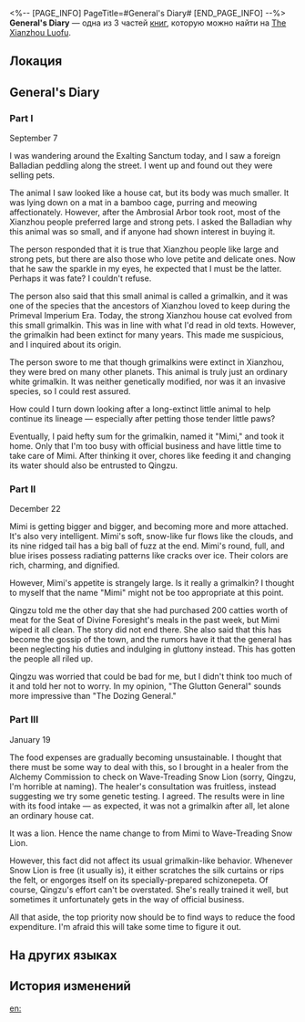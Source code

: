 <%-- [PAGE_INFO]
PageTitle=#General's Diary#
[END_PAGE_INFO] --%>
{{Дополнить}}
{{Книга Инфобокс
|id           = 170
|partIds      = 190363;190364;190365
|Название     = 
|Изображение  = Иконка Пергамент Сяньчжоу.png
|Мир          = The Xianzhou Luofu
|Томов        = 3
|Автор        = <!--нужно добавить-->
|Описание     = It seems to be a personal diary written in fits and starts by the general of the Seat of Divine Foresight. There is not much content in the diary, and for some reason, the diary's content is all about a cat.
|Том1         = {{tx}}
|Источник1    = {{tx|Отсутствует источник}}
|Том2         = {{tx}}
|Источник2    = {{tx|Отсутствует источник}}
|Том3         = {{tx}}
|Источник3    = {{tx|Отсутствует источник}}
|Персонажи    = 
|Фракции      = 
}}
'''General's Diary''' — одна из 3 частей [[Книги|книг]], которую можно найти на [[The Xianzhou Luofu]].

==Локация==
{{Отметка карты|<!--название карты-->|<!--id отметки-->}}

==General's Diary==
===Part I===
September 7

I was wandering around the Exalting Sanctum today, and I saw a foreign Balladian peddling along the street. I went up and found out they were selling pets.

The animal I saw looked like a house cat, but its body was much smaller. It was lying down on a mat in a bamboo cage, purring and meowing affectionately. However, after the Ambrosial Arbor took root, most of the Xianzhou people preferred large and strong pets. I asked the Balladian why this animal was so small, and if anyone had shown interest in buying it.

The person responded that it is true that Xianzhou people like large and strong pets, but there are also those who love petite and delicate ones. Now that he saw the sparkle in my eyes, he expected that I must be the latter. Perhaps it was fate? I couldn't refuse.

The person also said that this small animal is called a grimalkin, and it was one of the species that the ancestors of Xianzhou loved to keep during the Primeval Imperium Era. Today, the strong Xianzhou house cat evolved from this small grimalkin. This was in line with what I'd read in old texts. However, the grimalkin had been extinct for many years. This made me suspicious, and I inquired about its origin.

The person swore to me that though grimalkins were extinct in Xianzhou, they were bred on many other planets. This animal is truly just an ordinary white grimalkin. It was neither genetically modified, nor was it an invasive species, so I could rest assured.

How could I turn down looking after a long-extinct little animal to help continue its lineage &mdash; especially after petting those tender little paws?

Eventually, I paid hefty sum for the grimalkin, named it "Mimi," and took it home. Only that I'm too busy with official business and have little time to take care of Mimi. After thinking it over, chores like feeding it and changing its water should also be entrusted to Qingzu.

===Part II===
December 22

Mimi is getting bigger and bigger, and becoming more and more attached. It's also very intelligent. Mimi's soft, snow-like fur flows like the clouds, and its nine ridged tail has a big ball of fuzz at the end. Mimi's round, full, and blue irises possess radiating patterns like cracks over ice. Their colors are rich, charming, and dignified.

However, Mimi's appetite is strangely large. Is it really a grimalkin? I thought to myself that the name "Mimi" might not be too appropriate at this point.

Qingzu told me the other day that she had purchased 200 catties worth of meat for the Seat of Divine Foresight's meals in the past week, but Mimi wiped it all clean. The story did not end there. She also said that this has become the gossip of the town, and the rumors have it that the general has been neglecting his duties and indulging in gluttony instead. This has gotten the people all riled up.

Qingzu was worried that could be bad for me, but I didn't think too much of it and told her not to worry. In my opinion, "The Glutton General" sounds more impressive than "The Dozing General."

===Part III===
January 19

The food expenses are gradually becoming unsustainable. I thought that there must be some way to deal with this, so I brought in a healer from the Alchemy Commission to check on Wave-Treading Snow Lion (sorry, Qingzu, I'm horrible at naming). The healer's consultation was fruitless, instead suggesting we try some genetic testing. I agreed. The results were in line with its food intake &mdash; as expected, it was not a grimalkin after all, let alone an ordinary house cat.

It was a lion. Hence the name change to from Mimi to Wave-Treading Snow Lion.

However, this fact did not affect its usual grimalkin-like behavior. Whenever Snow Lion is free (it usually is), it either scratches the silk curtains or rips the felt, or engorges itself on its specially-prepared schizonepeta. Of course, Qingzu's effort can't be overstated. She's really trained it well, but sometimes it unfortunately gets in the way of official business.

All that aside, the top priority now should be to find ways to reduce the food expenditure. I'm afraid this will take some time to figure it out.

==На других языках==
{{На других языках
|en   = General's Diary
|zhs  = 将军的日记
|zht  = 將軍的日記
|ja   = 将軍の日記
|ko   = 장군의 일기
|es   = Diario del general
|fr   = Journal du général
|ru   = Дневник генерала
|th   = ไดอารี่ของนายพล
|vi   = Nhật Ký Của Tướng Quân
|de   = Tagebuch des Generals
|id   = Diari Jenderal
|pt   = Diário de General
}}

==История изменений==
{{История изменений|3.5}}

[[en:]]